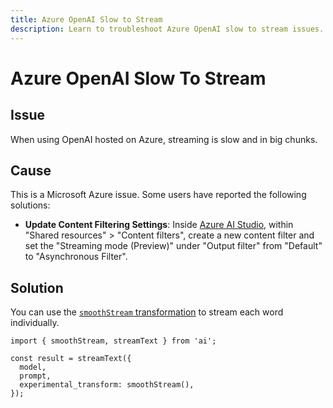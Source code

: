 ---
title: Azure OpenAI Slow to Stream
description: Learn to troubleshoot Azure OpenAI slow to stream issues.
---

# Azure OpenAI Slow To Stream

## Issue

When using OpenAI hosted on Azure, streaming is slow and in big chunks.

## Cause

This is a Microsoft Azure issue. Some users have reported the following solutions:

- **Update Content Filtering Settings**:
  Inside [Azure AI Studio](https://ai.azure.com/), within "Shared resources" > "Content filters", create a new
  content filter and set the "Streaming mode (Preview)" under "Output filter" from "Default"
  to "Asynchronous Filter".

## Solution

You can use the [`smoothStream` transformation](/docs/ai-sdk-core/generating-text#smoothing-streams) to stream each word individually.

```tsx highlight="6"
import { smoothStream, streamText } from 'ai';

const result = streamText({
  model,
  prompt,
  experimental_transform: smoothStream(),
});
```
